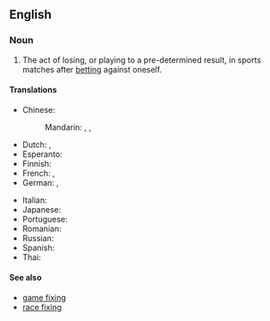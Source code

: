 ==English==
{{wikipedia}}

===Noun===
{{en-noun|-}}

# {{lb|en|sports}} The act of losing, or playing to a pre-determined result, in sports matches after [[betting]] against oneself.

====Translations====
{{trans-top|the act of losing, or playing to a pre-determined result}}
* Chinese:
*: Mandarin: {{t|cmn|假球|tr=jiǎqiú|sc=Hani}}, {{t|cmn|造馬|sc=Hani}}, {{t|cmn|造马|tr=zàomǎ|sc=Hani}}
* Dutch: {{t+|nl|matchfixing|m|n}}, {{t|nl|wedstrijdvervalsing|f}}
* Esperanto: {{t-needed|eo}}
* Finnish: {{t|fi|sopupelaaminen}}
* French: {{t|fr|match arrangé|m}}, {{t|fr|match truqué|m}}
* German: {{t|de|Match-Fixing|n}}, {{t|de|Spielmanipulation|alt=Spielmanipulationen|f-p}}
{{trans-mid}}
* Italian: {{t+|it|biscotto|m}}
* Japanese: {{t+|ja|八百長|tr=やおちょう, yaochō|sc=Jpan}}
* Portuguese: {{t|pt|resultado combinado|m}}
* Romanian: {{t+|ro|blat|n}}
* Russian: {{t|ru|договорно́й матч|m}}
* Spanish: {{t|es|amaño de partidos|m}}
* Thai: {{t-needed|th}}
{{trans-bottom}}

====See also====
* [[game fixing]]
* [[race fixing]]